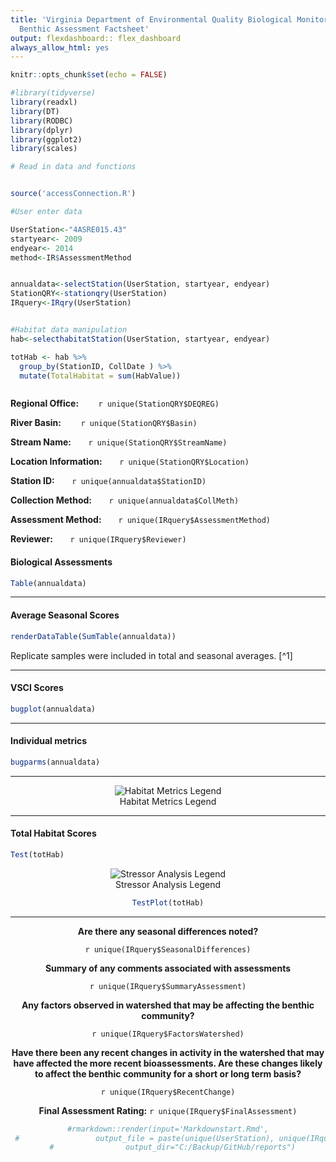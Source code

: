 ```yaml
---
title: 'Virginia Department of Environmental Quality Biological Monitoring Program:
  Benthic Assessment Factsheet'
output: flexdashboard:: flex_dashboard
always_allow_html: yes
---
```



<script>
   $(document).ready(function() {
     $head = $('#header');
     $head.prepend('<img src=\"Logo.png\" style=\"float: right;width: 150px;\"/>')
   });
</script>


```r


  
  
knitr::opts_chunk$set(echo = FALSE)

#library(tidyverse)
library(readxl)
library(DT)
library(RODBC)
library(dplyr)
library(ggplot2)
library(scales)

```

```r

# Read in data and functions


source('accessConnection.R')

#User enter data

UserStation<-"4ASRE015.43"
startyear<- 2009
endyear<- 2014
method<-IR$AssessmentMethod


annualdata<-selectStation(UserStation, startyear, endyear)
StationQRY<-stationqry(UserStation)
IRquery<-IRqry(UserStation)


#Habitat data manipulation
hab<-selecthabitatStation(UserStation, startyear, endyear)

totHab <- hab %>%
  group_by(StationID, CollDate ) %>%
  mutate(TotalHabitat = sum(HabValue))



```


**Regional Office:** &nbsp;&nbsp;&nbsp;&nbsp;&nbsp;&nbsp; `r unique(StationQRY$DEQREG)`

**River Basin:** &nbsp;&nbsp;&nbsp;&nbsp;&nbsp;&nbsp; `r unique(StationQRY$Basin)`

**Stream Name:** &nbsp;&nbsp;&nbsp;&nbsp;&nbsp;&nbsp;`r unique(StationQRY$StreamName)`

**Location Information:** &nbsp;&nbsp;&nbsp;&nbsp;&nbsp;&nbsp;`r unique(StationQRY$Location)`

**Station ID:** &nbsp;&nbsp;&nbsp;&nbsp;&nbsp;&nbsp;`r unique(annualdata$StationID)`

**Collection Method:** &nbsp;&nbsp;&nbsp;&nbsp;&nbsp;&nbsp;`r unique(annualdata$CollMeth)`

**Assessment Method: ** &nbsp;&nbsp;&nbsp;&nbsp;&nbsp;&nbsp;`r unique(IRquery$AssessmentMethod)`

**Reviewer:** &nbsp;&nbsp;&nbsp;&nbsp;&nbsp;&nbsp;`r unique(IRquery$Reviewer)`






#### Biological Assessments 
```r

Table(annualdata)

```

****

#### Average Seasonal Scores

```r
renderDataTable(SumTable(annualdata))


```


Replicate samples were included in total and seasonal averages. [^1] 

****

#### VSCI Scores
```r

bugplot(annualdata)

```

****



#### Individual metrics
```r

bugparms(annualdata)

```

****

<center>

![Habitat Metrics Legend](HabitatColor.jpg)

</center>

****

#### Total Habitat Scores

```r

Test(totHab)


```

<center>

![Stressor Analysis Legend](StressorColors_updatedForColorblind.JPG)

<center>



```r


TestPlot(totHab)


```


****

**Are there any seasonal differences noted?**

`r unique(IRquery$SeasonalDifferences)`



**Summary of any comments associated with assessments**

`r unique(IRquery$SummaryAssessment)`


**Any factors observed in watershed that may be affecting the benthic community?**

`r unique(IRquery$FactorsWatershed)`


**Have there been any recent changes in activity in the watershed that may have affected the more recent bioassessments.  Are these changes likely to affect the benthic community for a short or long term basis?**

`r unique(IRquery$RecentChange)`



**Final Assessment Rating:**
`r unique(IRquery$FinalAssessment)`



```r
#rmarkdown::render(input='Markdownstart.Rmd',
 #                 output_file = paste(unique(UserStation), unique(IRquery$IRYear), unique(IRquery$AssessmentMethod), unique(IRquery$CollectorID), '.html', sep='_'),
  #                output_dir="C:/Backup/GitHub/reports")


```
